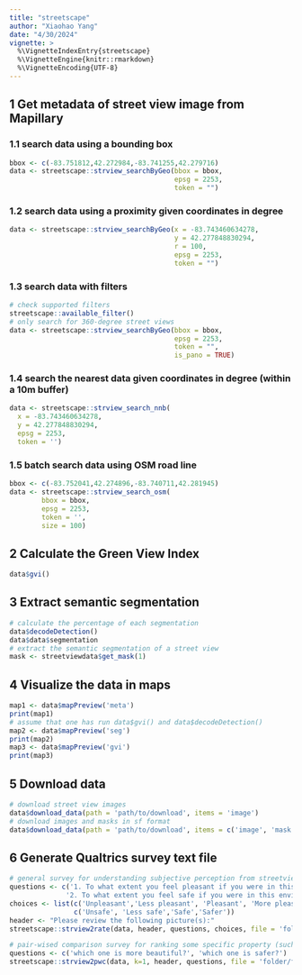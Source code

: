 ```yaml
---
title: "streetscape"
author: "Xiaohao Yang"
date: "4/30/2024"
vignette: >
  %\VignetteIndexEntry{streetscape}
  %\VignetteEngine{knitr::rmarkdown}
  %\VignetteEncoding{UTF-8}
---
```


## 1 Get metadata of street view image from Mapillary 

### 1.1 search data using a bounding box

```r
bbox <- c(-83.751812,42.272984,-83.741255,42.279716)
data <- streetscape::strview_searchByGeo(bbox = bbox,
                                         epsg = 2253,
                                         token = "")

```

### 1.2 search data using a proximity given coordinates in degree

```r
data <- streetscape::strview_searchByGeo(x = -83.743460634278,
                                         y = 42.277848830294,
                                         r = 100,
                                         epsg = 2253,
                                         token = "")
```

### 1.3 search data with filters

```r
# check supported filters
streetscape::available_filter()
# only search for 360-degree street views
data <- streetscape::strview_searchByGeo(bbox = bbox,
                                         epsg = 2253,
                                         token = "",
                                         is_pano = TRUE)
```

### 1.4 search the nearest data given coordinates in degree (within a 10m buffer)

```r
data <- streetscape::strview_search_nnb(
  x = -83.743460634278,
  y = 42.277848830294,
  epsg = 2253,
  token = '')
```

### 1.5 batch search data using OSM road line

```r
bbox <- c(-83.752041,42.274896,-83.740711,42.281945)
data <- streetscape::strview_search_osm(
        bbox = bbox,
        epsg = 2253,
        token = '',
        size = 100)
```

## 2 Calculate the Green View Index

```r
data$gvi()
```

## 3 Extract semantic segmentation 

```r
# calculate the percentage of each segmentation
data$decodeDetection()
data$data$segmentation
# extract the semantic segmentation of a street view
mask <- streetviewdata$get_mask(1)
```

## 4 Visualize the data in maps

```r
map1 <- data$mapPreview('meta')
print(map1)
# assume that one has run data$gvi() and data$decodeDetection()
map2 <- data$mapPreview('seg')
print(map2)
map3 <- data$mapPreview('gvi')
print(map3)
```

## 5 Download data

```r
# download street view images
data$download_data(path = 'path/to/download', items = 'image')
# download images and masks in sf format
data$download_data(path = 'path/to/download', items = c('image', 'mask'))
```

## 6 Generate Qualtrics survey text file

```r
# general survey for understanding subjective perception from streetviews
questions <- c('1. To what extent you feel pleasant if you were in this environment', 
              '2. To what extent you feel safe if you were in this environment')
choices <- list(c('Unpleasant','Less pleasant', 'Pleasant', 'More pleasant'), 
                c('Unsafe', 'Less safe','Safe','Safer'))
header <- "Please review the following picture(s):"
streetscape::strview2rate(data, header, questions, choices, file = 'folder/filename')

# pair-wised comparison survey for ranking some specific property (such as perceived safety) of street views
questions <- c('which one is more beautiful?', 'which one is safer?')
streetscape::strview2pwc(data, k=1, header, questions, file = 'folder/filename')
```
